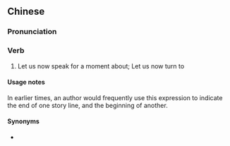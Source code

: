 {{also|且说}}
==Chinese==
{{zh-forms|s=且说|temporarily; tentatively}}

===Pronunciation===
{{zh-pron
|m=qiěshuō
|c=ce2 syut3
|mn=chhiáⁿ-soeh/chhiáⁿ-seh
|cat=v
}}

===Verb===
{{zh-verb}}

# {{lb|zh|archaic}} Let us now speak for a moment about; Let us now turn to

====Usage notes====
In earlier times, an author would frequently use this expression to indicate the end of one story line, and the beginning of another.

====Synonyms====
* {{zh-l|卻說}}